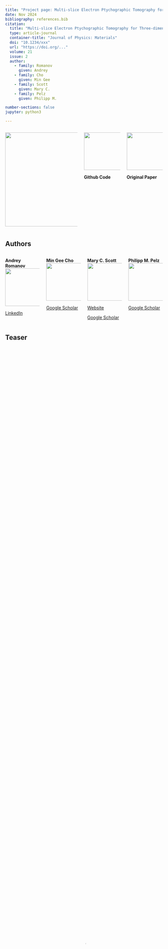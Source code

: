 ```yaml
---
title: "Project page: Multi-slice Electron Ptychographic Tomography for Three-dimensional Phase-contrast Microscopy beyond the Depth of Focus Limits"
date: Nov 2024
bibliography: references.bib
citation:  
  title: "Multi-slice Electron Ptychographic Tomography for Three-dimensional Phase-contrast Microscopy beyond the Depth of Focus Limits"
  type: article-journal
  container-title: "Journal of Physics: Materials"
  doi: "10.1234/xxx"
  url: "https://doi.org/..."  
  volume: 21
  issue: 2
  author: 
    - family: Romanov
      given: Andrey
    - family: Cho
      given: Min Gee
    - family: Scott
      given: Mary C.
    - family: Pelz
      given: Philipp M.

number-sections: false
jupyter: python3

---
```




:::: {.columns}

::: {.column width="50%"}

[![](images/eclipse_header.png){width=300}](https://pelzlab.science)


:::

::: {.column width="25%"}
[![](images/github.jpeg){width=120}](https://github.com/ECLIPSE-Lab/MSPT_code)


**Github Code**
:::

::: {.column width="25%"}
[![](images/paper.png){width=120}](https://github.com/ECLIPSE-Lab)


**Original Paper**
:::

::::

## Authors

:::: {.columns}

::: {.column width="25%"}
**Andrey Romanov**
![](images/authors/andrey.jpg){width=120}

[LinkedIn](https://www.linkedin.com/in/avmromanov/)
:::

::: {.column width="25%"}

**Min Gee Cho**
![](images/authors/min_gee_cho.jpeg){width=120}


[Google Scholar](https://scholar.google.com/citations?user=RxSmujsAAAAJ&hl=en)
:::

::: {.column width="25%"}
**Mary C. Scott**
![](images/authors/mary_scott.png){width=120}



[Website](https://mse.berkeley.edu/people_new/scott/) 

[Google Scholar](https://scholar.google.com/citations?user=QQaPgTwAAAAJ&hl=en)
:::

::: {.column width="25%"}
**Philipp M. Pelz**
![](images/authors/pelz_philipp.jpg){width=120}

[Google Scholar](https://scholar.google.com/citations?user=d-lXKR8AAAAJ&hl=en)
:::

::::

## Teaser

<video width="100%" height="100%" autoplay muted controls loop allowfullscreen preload="metadata" controlslist="nodownload noplaybackrate" poster="https://pelzlab.science/MSPT/images/eclipse_header.png">
  <source src="images/video.mp4" type="video/mp4">
Your browser does not support the video tag.
</video>

## Short Summary
Electron ptychography has revolutionized atomic-scale imaging by providing exceptional contrast for both light and heavy elements. While current technology can achieve remarkable lateral resolution below 0.5 Ångstroms, the depth (axial) resolution has remained limited to several nanometers—until now.

In this work, we introduce multi-slice ptychographic electron tomography, a breakthrough technique that achieves true 3D atomic-resolution imaging beyond conventional depth of focus limits. Using a Co₃O₄ nanocube as our test subject, we demonstrate:

- High-resolution 3D phase-contrast imaging: 2Å axial and 0.7Å transverse resolution
- Large imaging volume: (18.2 nm)³
- 13.5× improvement in depth resolution compared to existing phase-contrast methods providing 3D imaging beyond the depth of focus limits

This advancement significantly expands the capabilities of high-resolution electron microscopy, opening new possibilities for studying larger material volumes at atomic resolution. 

Our ongoing research focuses on further refinements to enable 3D imaging of individual weakly scattering atoms in large volumes, promising even more detailed insights into material structures.





